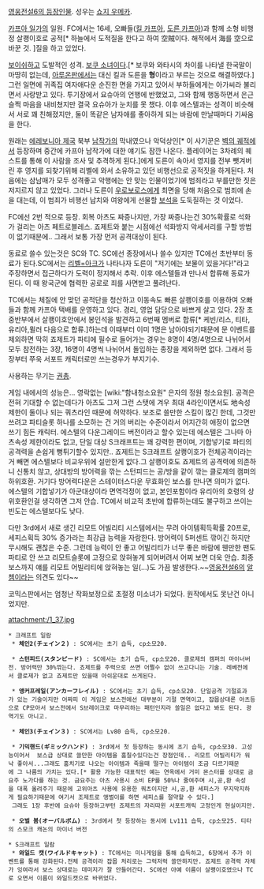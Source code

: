 [[영웅전설6의 등장인물]]. 성우는 [[쇼지 우메카]].

[[카프아 일가]]의 일원. FC에서는 16세, 오빠들([[킬 카프아]], [[도른 카프아]])과 함께 소형 비행정 살쾡이호로 공적[* 하늘에서 도적질을 한다고 하여 空賊이다. 해적에서 海를 空으로 바꾼 것. ]질을 하고 있었다.

[[보이쉬]]하고 도발적인 성격. [[보쿠 소녀]]이다.[* 보쿠와 와타시의 차이를 나타낼 한국말이 마땅히 없는데, [[아루온]]판에서는 대신 킬과 도른을 '''형'''이라고 부르는 것으로 해결하였다.] 그런 일면에 귀족집 여자애다운 순진한 면을 가지고 있어서 부하들에게는 아가씨라 불리면서 사랑받고 있다. 투기장에서 요슈아의 언행에 반했었고, 그와 함께 행동하면서 은근슬쩍 마음을 내비쳤지만 결국 요슈아가 눈치를 못 챘다. 이후 에스텔과는 성격이 비슷해서 서로 꽤 친해졌지만, 둘이 똑같은 남자애를 좋아하게 되는 바람에 만날때마다 기싸움을 한다.

원래는 [[에레보니아 제국]] 북부 [[남작]]가의 막내였으나 악덕상인[* 이 사기꾼은 [[벽의 궤적]]에서 등장하며 중간에 카프아 남작가에 대한 얘기도 잠깐 나온다. 플레이어는 3차례의 퀘스트를 통해 이 사람을 조사 및 추격하게 된다.]에게 도른이 속아서 영지를 전부 뺏겨버린 후 영지를 되찾기위해 리벨에 와서 소유하고 있던 비행선으로 공적짓을 하게된다. 처음에는 삼남매가 모두 성격좋고 악행에는 안 맞는 인물이었기에 범죄라고 부를만한 짓은 저지르지 않고 있었다. 그러나 도른이 [[우로보로스]]에게 최면을 당해 처음으로 범죄에 손을 대는데, 이 범죄가 비행선 납치와 여왕에게 선물할 [[보석]]을 도둑질하는 것 이었다.

FC에선 2번 적으로 등장. 회복 아츠도 짜증나지만, 가장 짜증나는건 30%확률로 석화가 걸리는 아츠 페트로블레스. 죠제트와 붙는 시점에선 석화방지 악세서리를 구할 방법이 없기때문에.. 그래서 보통 가장 먼저 공격대상이 된다. 

동료로 쓸수 있는것은 SC와 TC. SC에선 종장에서나 쓸수 있지만 TC에선 초반부터 동료가 된다.SC에서는 [[리벨=아크]]가 나타나자 도른이 "저기에는 보물이 있을거다!"라고 주장하면서 접근하다가 도력이 정지해서 추락. 이후 에스텔들과 만나서 합류해 동료가 된다. 이 때 왕국군에 협력한 공로로 죄를 사면받고 풀려난다.

TC에서는 체질에 안 맞던 공적단을 청산하고 이동속도 빠른 살쾡이호를 이용하여 오빠들과 함께 카프아 택배를 운영하고 있다. 경리, 영업 담당으로 바쁘게 살고 있다. 2장 초중반부에서 살쾡이호안에서 봉인석을 발견하고 6번째 멤버로 합류[* 케빈/리스, 티타, 유리아,뮐러 다음으로 합류.]하는데 이때부터 이미 1명은 남아야되기때문에 문 이벤트를 제외하면 딱히 죠제트가 파티에 필수로 들어가는 경우는 8명이 4명/4명으로 나뉘어서 모두 참전하는 3장, 16명이 4명씩 나뉘어서 돌입하는 종장을 제외하면 없다. 그래서 등장부터 쭈욱 서포트 캐릭터로만 쓰는경우가 부지기수.

사용하는 무기는 [[권총]].

게임 내에서의 성능은... 영락없는 [wiki:"함내청소요원" 은자의 정원 청소요원]. 공격은 전혀 기대할 수 없는데다가 아츠도 그저 그런 스탯에 겨우 최대 4라인이면서도 地속성제한이 둘이나 되는 쿼츠라인 때문에 허약하다. 보조로 쓸만한 스킬이 많긴 한데, 그것만 쓰려고 파티슬롯 하나를 소모하는 건 거의 버리는 수준이라서 어지간히 애정이 없으면 쓰기 힘든 캐릭터. 에스텔의 다운그레이드 버전이라고 할수 있는데 에스텔은 그나마 아츠속성 제한이라도 없고, 단일 대상 S크래프트는 꽤 강력한 편이며, 기합넣기로 파티의 공격력을 손쉽게 뻥튀기할수 있지만.. 죠제트는 S크래프트 살쾡이호가 전체공격이라는거 빼면 에스텔보다 비교우위에 설만한게 없다.그 살쾡이호도 죠제트의 공격력에 의존하니 신통치 않고, 상대방의 방어력을 깎는 스턴피드는 공/방을 같이 깎는 클로제의 캠퍼의 하위호환. 거기다 방어력다운은 스테이터스다운 무효화인 보스를 만나면 의미가 없다. 에스텔의 기합넣기가 아군대상이라 면역걱정이 없고, 본인포함이라 유리아의 호령의 상위호환인걸 생각하면 그저 안습. TC에서 비교적 초반에 합류하는데도 불구하고 쓰이는 빈도는 에스텔보다도 낮다.

다만 3rd에서 새로 생긴 리모트 어빌리티 시스템에서는 무려 아이템획득확률 20프로, 세피스획득 30% 증가라는 최강급 능력을 자랑한다. 방어력이 5퍼센트 깎이긴 하지만 무시해도 괜찮은 수준. 그런데 능력이 안 좋고 어빌리티가 너무 좋은 바람에 웬만한 팬도 파티로 안 쓰고 리모트슬롯에 고정으로 앉혀놓게 되어버려서 어찌 보면 더욱 안습. 최종보스까지 얘를 리모트 어빌리티에 앉혀놓는 일(...)도 가끔 발생한다.~~[[영웅전설6]]의 [[알쳄]]이라는 의견도 있다~~

코믹스판에서는 엄청난 작화보정으로 초절정 미소녀가 되었다. 원작에서도 못난건 아니었지만.

attachment:/1_37.jpg

 * 크래프트 일람
  * '''체인2(チェイン２)''' : SC에서는 초기 습득, cp소모20.

  * '''스턴피드(スタンピード)''' : SC에서는 초기 습득, cp소모20. 클로제의 캠퍼의 마이너버전. 방어력만 30%깎는다. 죠제트를 주력으로 쓰면 어쩔수 없이 쓰고다니는 기술. 레베전에서 클로제가 없고 죠제트만 있을때 아쉬운대로 쓰게된다.

  * '''앵커프레일(アンカーフレイル)''' : SC에서는 초기 습득, cp소모20. 단일공격 기절효과가 있는 기술이지만 어짜피 이 게임은 보스전에선 대부분이 기절 면역이고, 잡몹상대론 아츠등으로 CP모아서 보스전에서 S브레이크로 마무리하는 패턴인지라 쓸일은 없다고 봐도 된다. 광역기도 아니고.

  * '''체인3(チェイン３)''' : SC에서는 Lv80 습득, cp소모20.

  * '''기믹핸드(ギミックハンド)''' : 3rd에서 첫 등장하는 동시에 초기 습득, cp소모30. 고성능이어서  보스급 상대로 쓸만한 아이템을 훔칠수있다는건 장점인데.. 리모트 어빌리티가 워낙 좋아서...그래도 훔치기로 나오는 아이템과 죽을때 떨구는 아이템이 조금 다르기때문에 그 나름의 가치는 있다.[* 활용 가능한 대표적인 예는 연옥에서 거미 몬스터를 상대로 금요주 노가다를 하는 것. 금요주는 아츠 사용시 소비 EP를 50%나 줄여주며 시,공,환 속성을 대폭 올려주기 때문에 고위아츠 사용에 유용한 쿼츠이지만 시,공,환 세피스가 무지막지하게 필요하기때문에 여기서 조제트로 앵벌이를 하면 세피스를 절약할 수 있다.]
  그래도 1장 후반에 요슈아 등장하고부턴 죠제트의 자리따윈 서포트캐릭 고정인게 현실이지만.

  * '''오벌 봄(オーバルボム)''' : 3rd에서 첫 등장하는 동시에 Lv111 습득, cp소모25. 티타의 스모크 캐논의 마이너 버전

 * S크래프트 일람
  * '''와일드 캣(ワイルドキャット)''' : TC에서는 미니게임을 통해 습득하고, 6장에서 추가 이벤트를 통해 강화된다.전체 공격이라 잡몹 처리로는 그럭저럭 쓸만하지만. 죠제트 공격력 자체가 잉여라서 보스 상대로는 데미지가 잘 안들어간다. SC에선 아예 이름이 살쾡이호였으나 TC로 오면서 이름이 와일드캣으로 바뀌었다.

